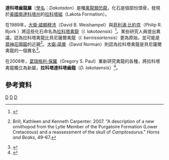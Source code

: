 {{Automatic Taxobox
| taxon = Dakotadon
| fossil_range = 早[[白堊紀|白堊紀]],{{fossil_range|巴列姆階}}
| image = Dakotadon skull.jpg
| image_caption = 
| authority = [[葛瑞格利·保羅|Paul]], 2008
| type_species = '''拉科塔達科塔齒龍<br>''Dakotadon lakotaensis'''''
| type_species_authority = ([[大衛·威顯穆沛|Weishampel]] and Bjork, 1989)
}}

'''達科塔齒龍屬'''（[[學名|學名]]：''Dakotadon''）是種[[禽龍類|禽龍類]][[恐龍|恐龍]]，化石是個部份頭骨，發現於[[美國|美國]][[南達科塔州|南達科塔州]]的[[拉科塔組|拉科塔組]]（Lakota Formation）。

在1989年，[[大衛·威顯穆沛|大衛·威顯穆沛]]（David B. Weishampel）與[[菲利浦·比約克|菲利浦·比約克]]（Philip R. Bjork ）將這些化石命名為[[禽龍|拉科塔禽龍]]（''I. lakotaensis''）<ref name=WB89>{{en}}{{cite journal |last=Weishampel |first=David B. |coauthors=Philip R. Bjork |year=1989|title=The first indisputable remains of ''Iguanodon'' (Ornithischia: Ornithopoda) from North America: ''Iguanodon lakotaensis'', sp. nov. |journal=Journal of Vertebrate Paleontology |volume=9 |issue=1 |pages=56–66}}</ref>。某些研究人員提出異議，認為拉科塔禽龍比貝尼薩爾禽龍（''I. bernissartensis''）更為原始，並可能是[[眾神花園龍|眾神花園龍]]的近親<ref name=BC07>{{en}}Brill, Kathleen and Kenneth Carpenter. 2007. "A description of a new ornithopod from the Lytle Member of the Purgatoire Formation (Lower Cretaceous) and a reassessment of the skull of ''Camptosaurus''."  ''Horns and Beaks'', 49–67.</ref>。[[大衛·諾曼|大衛·諾曼]]（David Norman）則認為拉科塔禽龍是貝尼薩爾禽龍的一個異名<ref name=DBN98>{{en}}{{cite journal|last=Norman| first=David B.| title=On Asian ornithopods (Dinosauria, Ornithischia). 3. A new species of iguanodontid dinosaur|journal=Zoological Journal of the Linnean Society|volume=122 |issue=1–2 |pages=291–348 |doi=10.1006/zjls.1997.0122|date=January 1998}}</ref>。

在2008年，[[葛瑞格利·保羅|葛瑞格利·保羅]]（Gregory S. Paul）重新研究禽龍的各種，將拉科塔禽龍獨立為新屬，'''拉科塔達科塔齒龍'''（''D. lakotaensis''）<ref name=GSP08>{{en}}{{cite journal |last=Paul |first=Gregory S. |year=2008 |title=A revised taxonomy of the iguanodont dinosaur genera and species |journal=Cretaceous Research |volume=29 |issue=2 |pages=192–216 |doi=10.1016/j.cretres.2007.04.009}}</ref>。

==參考資料==
{{reflist}}

{{Ornithopoda|O.}}
{{Taxonbar|from=Q955193}}

[[Category:下白堊紀恐龍|D]]
[[Category:禽龍類|D]]
[[Category:北美洲恐龍|D]]